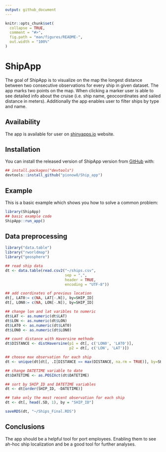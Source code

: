 ```yaml
---
output: github_document
---
```


<!-- README.md is generated from README.Rmd. Please edit that file -->

```r
knitr::opts_chunk$set(
  collapse = TRUE,
  comment = "#>",
  fig.path = "man/figures/README-",
  out.width = "100%"
)
```

# ShipApp

<!-- badges: start -->
<!-- badges: end -->

The goal of ShipApp is to visualize on the map the longest distance between two consecutive observations for every ship in given dataset. The app marks two points on the map. When clicking a marker user is able to see detailed info about the cruise (i.e. ship name, geocoordinates and sailed distance in meters). Additionally the app enables user to filter ships by type and name.

## Availability

The app is available for user on [shinyapps.io](https://pionow8.shinyapps.io/ShipApp/) website.

## Installation

You can install the released version of ShipApp version from [GitHub](https://github.com/) with:

``` r
## install.packages("devtools")
devtools::install_github("pionow8/Ship_app")
```
## Example

This is a basic example which shows you how to solve a common problem:

```r
library(ShipApp)
## basic example code
ShipApp::run_app()
```

## Data preprocessing

```r
library("data.table")
library("rworldmap")
library("geosphere")

## read ship data
dt <- data.table(read.csv2("~/ships.csv", 
                           sep = ",", 
                           header = TRUE,
                           encoding = "UTF-8"))

## add coordinates of previous location
dt[, LAT0:= c(NA, LAT[-.N]), by=SHIP_ID]
dt[, LON0:= c(NA, LON[-.N]), by=SHIP_ID]

## change lon and lat varibles to numeric
dt$LAT <- as.numeric(dt$LAT)
dt$LON <- as.numeric(dt$LON)
dt$LAT0 <- as.numeric(dt$LAT0)
dt$LON0 <- as.numeric(dt$LON0)

## count distance with Haversine methode
dt$DISTANCE <- distHaversine(p1 = dt[, c('LON0', 'LAT0')],
                             p2 = dt[, c('LON', 'LAT')])

## choose max observation for each ship
dt <- unique(dt[dt[, .I[DISTANCE == max(DISTANCE, na.rm = TRUE)], by=SHIP_ID]$V1])

## change DATETIME variable to date
dt$DATETIME <- as.POSIXct(dt$DATETIME)

## sort by SHIP_ID and DATETIME variables
dt <- dt[order(SHIP_ID, -DATETIME)]

## take only the most recent observation for each ship
dt <- dt[, head(.SD, 1), by = "SHIP_ID"]

saveRDS(dt, "~/Ships_Final.RDS")
```

## Conclusions

The app should be a helpful tool for port employees. Enabling them to see ah-hoc ship localization and be a good tool for further analyses.
